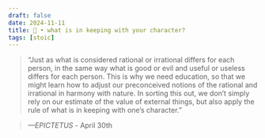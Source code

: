 ```yaml
---
draft: false 
date: 2024-11-11
title: 🗿 • what is in keeping with your character?
tags: [stoic]
---
```


>  “Just as what is considered rational or irrational differs for each person, in the same way what is good or evil and useful or useless differs for each person. This is why we need education, so that we might learn how to adjust our preconceived notions of the rational and irrational in harmony with nature. In sorting this out, we don’t simply rely on our estimate of the value of external things, but also apply the rule of what is in keeping with one’s character.”

> *—EPICTETUS* - April 30th